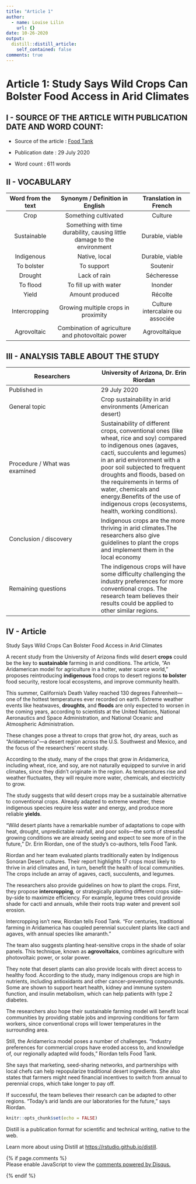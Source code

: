 ```yaml
---
title: "Article 1"
author:
  - name: Louise Lilin
    url: {}
date: 10-26-2020
output:
  distill::distill_article:
    self_contained: false
comments: true
---
```

# Article 1: Study Says Wild Crops Can Bolster Food Access in Arid Climates  

## I - SOURCE OF THE ARTICLE WITH PUBLICATION DATE AND WORD COUNT:

- Source of the article : [Food Tank](https://foodtank.com/news/2020/09/study-says-wild-crops-can-bolster-food-access-in-arid-climates/)  

- Publication date : 29 July 2020  

- Word count : 611 words

## II - VOCABULARY

| Word from the text | Synonym / Definition in English | Translation in French |
|:------------------:|:-------------------------------:|:---------------------:|
| Crop | Something cultivated | Culture |
| Sustainable | Something with time durability, causing little damage to the environment | Durable, viable |
| Indigenous | Native, local | Durable, viable |
| To bolster | To support | Soutenir |
| Drought | Lack of rain | Sécheresse |
| To flood | To fill up with water | Inonder |
| Yield | Amount produced | Récolte |
| Intercropping | Growing multiple crops in proximity | Culture intercalaire ou associée |
| Agrovoltaic | Combination of agriculture and photovoltaic power | Agrovoltaïque |


## III - ANALYSIS TABLE ABOUT THE STUDY

| Researchers | University of Arizona, Dr. Erin Riordan |
|---|---|
| Published in  | 29 July 2020  |
| General topic  |  Crop sustainability in arid environments (American desert) |
| Procedure / What was examined  |  Sustainability of different crops, conventional ones (like wheat, rice and soy) compared to indigenous ones (agaves, cacti, succulents and legumes) in an arid environment with a poor soil subjected to frequent droughts and floods, based on the requirements in terms of water, chemicals and energy.Benefits of the use of indigenous crops (ecosystems, health, working conditions). |
| Conclusion / discovery  | Indigenous crops are the more thriving in arid climates.The researchers also give guidelines to plant the crops and implement them in the local economy  |
| Remaining questions  | The indigenous crops will have some difficulty challenging the industry preferences for more conventional crops. The research team believes their results could be applied to other similar regions.  |

## IV - Article

Study Says Wild Crops Can Bolster Food Access in Arid Climates

A recent study from the University of Arizona finds wild desert **crops** could be the key to **sustainable** farming in arid conditions. The article, “An Aridamerican model for agriculture in a hotter, water scarce world,” proposes reintroducing **indigenous** food crops to desert regions **to bolster** food security, restore local ecosystems, and improve community health.

This summer, California’s Death Valley reached 130 degrees Fahrenheit—one of the hottest temperatures ever recorded on earth. Extreme weather events like heatwaves, **droughts**, and **floods** are only expected to worsen in the coming years, according to scientists at the United Nations, National Aeronautics and Space Administration, and National Oceanic and Atmospheric Administration.

These changes pose a threat to crops that grow hot, dry areas, such as “Aridamerica”—a desert region across the U.S. Southwest and Mexico, and the focus of the researchers’ recent study.

According to the study, many of the crops that grow in Aridamerica, including wheat, rice, and soy, are not naturally equipped to survive in arid climates, since they didn’t originate in the region. As temperatures rise and weather fluctuates, they will require more water, chemicals, and electricity to grow.

The study suggests that wild desert crops may be a sustainable alternative to conventional crops. Already adapted to extreme weather, these indigenous species require less water and energy, and produce more reliable **yields**.

“Wild desert plants have a remarkable number of adaptations to cope with heat, drought, unpredictable rainfall, and poor soils—the sorts of stressful growing conditions we are already seeing and expect to see more of in the future,” Dr. Erin Riordan, one of the study’s co-authors, tells Food Tank.

Riordan and her team evaluated plants traditionally eaten by Indigenous Sonoran Desert cultures. Their report highlights 17 crops most likely to thrive in arid climates and, in turn, benefit the health of local communities. The crops include an array of agaves, cacti, succulents, and legumes.

The researchers also provide guidelines on how to plant the crops. First, they propose **intercropping**, or strategically planting different crops side-by-side to maximize efficiency. For example, legume trees could provide shade for cacti and annuals, while their roots trap water and prevent soil erosion.

Intercropping isn’t new, Riordan tells Food Tank. “For centuries, traditional farming in Aridamerica has coupled perennial succulent plants like cacti and agaves, with annual species like amaranth.”

The team also suggests planting heat-sensitive crops in the shade of solar panels. This technique, known as **agrovoltaics**, combines agriculture with photovoltaic power, or solar power.

They note that desert plants can also provide locals with direct access to healthy food. According to the study, many indigenous crops are high in nutrients, including antioxidants and other cancer-preventing compounds. Some are shown to support heart health, kidney and immune system function, and insulin metabolism, which can help patients with type 2 diabetes.

The researchers also hope their sustainable farming model will benefit local communities by providing stable jobs and improving conditions for farm workers, since conventional crops will lower temperatures in the surrounding area.

Still, the Aridamerica model poses a number of challenges. “Industry preferences for commercial crops have eroded access to, and knowledge of, our regionally adapted wild foods,” Riordan tells Food Tank.

She says that marketing, seed-sharing networks, and partnerships with local chefs can help repopularize traditional desert ingredients. She also states that farmers might need financial incentives to switch from annual to perennial crops, which take longer to pay off.

If successful, the team believes their research can be adapted to other regions. “Today’s arid lands are our laboratories for the future,” says Riordan.

```r
knitr::opts_chunk$set(echo = FALSE)
```

Distill is a publication format for scientific and technical writing, native to the web.

Learn more about using Distill at <https://rstudio.github.io/distill>.

{% if page.comments %}
<div id="disqus_thread"></div>
<script>

/**
*  RECOMMENDED CONFIGURATION VARIABLES: EDIT AND UNCOMMENT THE SECTION BELOW TO INSERT DYNAMIC VALUES FROM YOUR PLATFORM OR CMS.
*  LEARN WHY DEFINING THESE VARIABLES IS IMPORTANT: https://disqus.com/admin/universalcode/#configuration-variables*/
/*
var disqus_config = function () {
this.page.url = https://llilin.github.io/llilin_blog/posts/2020-10-26-article-1/ ;  // Replace PAGE_URL with your page's canonical URL variable
this.page.identifier = article1; // Replace PAGE_IDENTIFIER with your page's unique identifier variable
};
*/
(function() { // DON'T EDIT BELOW THIS LINE
var d = document, s = d.createElement('script');
s.src = 'https://llilin.disqus.com/embed.js';
s.setAttribute('data-timestamp', +new Date());
(d.head || d.body).appendChild(s);
})();
</script>
<noscript>Please enable JavaScript to view the <a href="https://disqus.com/?ref_noscript">comments powered by Disqus.</a></noscript>
{% endif %}
